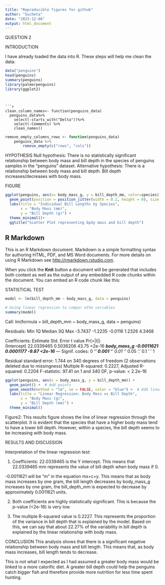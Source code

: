 ---
title: "Reproducible figures for github"
author: "Sucheta"
date: "2023-12-08"
output: html_document
---

QUESTION 2


INTRODUCTION

I have already loaded the data into R. These steps will help me clean the data:

```{r}
data("penguins")
head(penguins)
summary(penguins)
library(palmerpenguins)
library(ggplot2)
```

```


```{r}
clean_column_names<- function(penguins_data)
  penguins_data%>%
    select(-starts_with("Delta"))%>%
    select(-Comments) %>%
    clean_names()
```

```{r}
remove_empty_columns_rows <- function(penguins_data)
    penguins_data %>%
        remove_empty(c("rows", "cols"))
```

HYPOTHESIS
Null hypothesis: There is no statistically significant relationship between body mass and bill depth in the species of penguins samples in the "penguins" dataset.
Alternative hypothesis: There is a relationship between body mass and bill depth. Bill depth increases/decreases with body mass.

FIGURE
```{r}
ggplot(penguins, aes(x= body_mass_g, y = bill_depth_mm, color=species)) +
  geom_point(position = position_jitter(width = 0.2, height = 0), size = 3) +
  labs(title = "Individual Bill Lengths by Species",
       x = "Body Mass (mm)",
       y = "Bill Depth (g)") +
  theme_minimal()+
  ggtitle("Scatter Plot representing bpdy mass and bill depth")
```

## R Markdown

This is an R Markdown document. Markdown is a simple formatting syntax for authoring HTML, PDF, and MS Word documents. For more details on using R Markdown see <http://rmarkdown.rstudio.com>.

When you click the **Knit** button a document will be generated that includes both content as well as the output of any embedded R code chunks within the document. You can embed an R code chunk like this:

STATISTICAL TEST

```{r}
model <- lm(bill_depth_mm ~ body_mass_g, data = penguins)

# Using linear regression to compar ethe variables
summary(model)
```


Call:
lm(formula = bill_depth_mm ~ body_mass_g, data = penguins)

Residuals:
    Min      1Q  Median      3Q     Max 
-3.7437 -1.2235 -0.0116  1.2326  4.3468 

Coefficients:
              Estimate Std. Error t value Pr(>|t|)    
(Intercept) 22.0339465  0.5036206   43.75   <2e-16 ***
body_mass_g -0.0011621  0.0001177   -9.87   <2e-16 ***
---
Signif. codes:  0 ‘***’ 0.001 ‘**’ 0.01 ‘*’ 0.05 ‘.’ 0.1 ‘ ’ 1

Residual standard error: 1.744 on 340 degrees of freedom
  (2 observations deleted due to missingness)
Multiple R-squared:  0.2227,	Adjusted R-squared:  0.2204 
F-statistic: 97.41 on 1 and 340 DF,  p-value: < 2.2e-16

```{r}
ggplot(penguins, aes(x = body_mass_g, y = bill_depth_mm)) +
  geom_point() +  # Add points
  geom_smooth(method = "lm", se = FALSE, color = "blue") +  # Add linear regression line
  labs(title = "Linear Regression: Body Mass vs Bill Depth",
       x = "Body Mass (g)",
       y = "Bill Depth (mm)") +
  theme_minimal()
```


Figure2: This results figure shows the line of linear regression through the scatterplot. It is evident that the species that have a higher body mass tend to have a lower bill depth. However, within a species, the bill depth seems to be increasing with body mass. 

RESULTS AND DISCUSSION

Interpretation of the linear regression test:

1. Coefficients: 22.0339465 is the Y intercept. This means that 22.0339465 mm represents the value of bill depth when body mass if 0. 

-0.0011621 will be "m" in the equation mx+c=y. This means that as body mass increases by one gram, the bill length decreases by body_mass_g increases by one gram, the bill_depth_mm is expected to decrease by approximately 0.0011621 units.

2. Both coefficients are highly statistically significant. This is because the p-value (<2e-16) is very low.

3. The multiple R-squared value is 0.2227. This represents the proportion of the variance in bill depth that is explained by the model. Based on this, we can say that about 22.27% of the variability in bill depth is explained by the linear relationship with body mass.

CONCLUSION
This analysis shows that there is a significant negative relationship between body mass and bill length. This means that, as body mass increases, bill length tends to decrease. 

This is not what I expected as I had assumed a greater body mass would be linked to a more calorific diet. A greater bill depth could help the penguins catch bigger fish and therefore provide more nutrition for less time spent hunting. 
